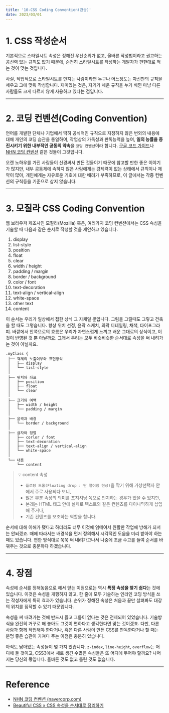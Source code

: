 ```yaml
---
title: '10-CSS Coding Convention(관습)'
date: 2023/03/01
---
```


# 1. CSS 작성순서

기본적으로 스타일시트 속성은 정해진 우선순위가 없고, 올바른 작성법이라고 권고하는 공신력 있는 규칙도 없기 때문에,
순전히 스타일시트를 작성하는 개발자가 편한대로 적는 것이 맞는 것입니다.

사실, 직업적으로 스타일시트를 만지는 사람이라면 누구나 어느정도는 자신만의 규칙을 세우고 그에 맞춰 작성합니다.
재미있는 것은, 자기가 세운 규칙을 누가 배낀 마냥 다른 사람들도 크게 다르지 않게 사용하고 있다는 점입니다.

---

# 2. 코딩 컨벤션(Coding Convention)

언어를 개발한 단체나 기업에서 딱히 공식적인 규칙으로 지정하지 않은 번외의 내용에 대해 개인의 코딩 습관을 통일하여,
작업상의 가독성과 판독능력을 높여, **일의 능률을 증진시키기 위한 내부적인 공동의 약속**을 `코딩 컨벤션`이라 합니다.
[구글 코드 가이드](http://google-styleguide.googlecode.com/svn/trunk/htmlcssguide.xml)나 [NHN 코딩 컨벤션](http://nuli.nhncorp.com/data/convention/NHN_Coding_Conventions_for_Markup_Languages-v2.75_open.pdf) 같은 것들이 그것입니다.

오랜 노하우를 가진 사람들이 신경써서 만든 것들이기 때문에 참고할 만한 좋은 이야기가 많지만,
내부 공동체에 속하지 않은 사람에게는 강제력이 없는 상태에서 규칙이나 제약이 많아,
개인에게는 자유로운 기호에 대한 배려가 부족하므로, 이 글에서는 각종 컨벤션의 규칙등을 기준으로 삼지 않습니다.

---

# 3. 모질라 CSS Coding Convention

웹 브라우저 제조사인 모질라(Mozilla) 혹은,
여러가지 코딩 컨벤션에서는 CSS 속성을 기술할 때 다음과 같은 순서로 작성할 것을 제안하고 있습니다.

1. display
2. list-style
3. position
4. float
5. clear
6. width / height
7. padding / margin
8. border / background
9. color / font
10. text-decoration
11. text-align / vertical-align
12. white-space
13. other text
14. content

이 순서는 우리가 일상에서 접한 상식 그 자체일 뿐입니다. 그림을 그릴때도 그렇고 건축을 할 때도 그렇습니다.
항상 위치 선정, 윤곽 스케치, 외곽 디테일링, 채색, 타이포그라피. 바깥에서 안쪽으로의 흐름은
우리가 자연스럽게 느끼고 배운 그대로의 상식이고, 이것이 반영된 것 뿐 아닐까요.
그래서 우리는 모두 비슷비슷한 순서대로 속성을 써 내려가는 것이 아닐까요.

```
.myClass {
 ├── 객체의 노출여부와 표현방식
 │   ├── display
 │   └── list-style
 │
 ├── 위치와 좌표
 │   ├── position
 │   ├── float
 │   └── clear
 │
 ├── 크기와 여백
 │   ├── width / height
 │   └── padding / margin
 │
 ├── 윤곽과 배경
 │   └── border / background
 │
 ├── 글자와 정렬
 │   ├── corlor / font
 │   ├── text-decoration
 │   ├── text-align / vertical-align
 │   └── white-space
 │
 └── 내용
     └── content
```

> 💡 content 속성
>
> - `플로팅 드롭(Floating drop : 단 떨어짐 현상)`을 막기 위해 가상선택자 안에서 주로 사용되다 보니,
> - 많은 부분 속성의 의미를 포지셔닝 쪽으로 인지하는 경우가 있을 수 있지만,
> - 본래는 HTML 태그 안에 실제로 텍스트와 같은 컨텐츠를 다이나믹하게 삽입해 주거나,
> - 기존 컨텐츠를 보조하는 역할을 합니다.

순서에 대해 이해가 됐다고 하더라도 너무 이것에 얽메여서 원활한 작업에 방해가 되서는 안되겠죠.
때에 따라서는 배경색을 먼저 정의해서 시각적인 도움을 미리 받아야 하는 때도 있습니다.
편한 방식대로 쭉쭉 써 내려가고나서 나중에 조금 수고를 들여 순서를 바꿔주는 것으로 충분하다 하겠습니다.

---

# 4. 장점

속성에 순서를 정해놓음으로 해서 얻는 이점으로는 역시 **특정 속성을 찾기 쉽다**는 것에 있습니다.
이것은 속성을 개행하지 않고, 한 줄에 모두 기술하는 인라인 코딩 방식을 쓰는 작성자에게 특히 효과가 있습니다.
순위가 정해진 속성은 처음과 끝만 살펴봐도 대강의 위치를 짐작할 수 있기 때문입니다.

속성을 써 내려가는 것에 반드시 옳고 그름이 없다는 것은 전제되어 있었습니다.
기술방식을 완전히 거꾸로 해 놓아도 그것이 편하다고 생각한다면 맞는 것이겠죠.
다만, 다른 사람과 함께 작업해야 한다거나,
혹은 다른 사람이 만든 CSS를 판독한다거나 할 때는 분명 좋은 습관이 가져다 주는 이점은 충분히 있습니다.

아직도 남아있는 속성들이 몇 가지 있습니다. `z-index`, `line-height`, `overflow`는 어디에 둘 것이고,
CSS3에서 새로 생긴 수많은 속성들은 또 어디에 두어야 할까요? 나머지는 당신의 몫입니다.
올바른 것도 없고 틀린 것도 없습니다.

---

# Reference

- [NHN 코딩 컨벤션 (navercorp.com)](https://nuli.navercorp.com/data/convention/NHN_Coding_Conventions_for_Markup_Languages.pdf)
- [Beautiful CSS » CSS 속성을 순서대로 정리하기](https://beautifulcss.com/archives/203)
